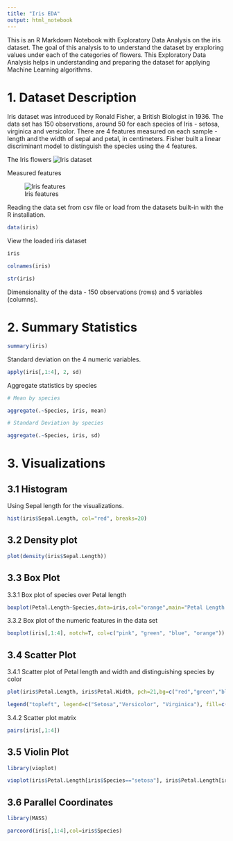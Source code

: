 ```yaml
---
title: "Iris EDA"
output: html_notebook
---
```


This is an R Markdown Notebook with Exploratory Data Analysis on the iris dataset.
The goal of this analysis to to understand the dataset by erxploring values under each of the categories of flowers.
This Exploratory Data Analysis helps in understanding and preparing the dataset for applying Machine Learning algorithms.


# 1. Dataset Description

Iris dataset was introduced by Ronald Fisher, a British Biologist in 1936. The data set has 150 observations, around 50 for each species of Iris - setosa, virginica and versicolor. There are 4 features measured on each sample - length and the width of sepal and petal, in centimeters. Fisher built a linear discriminant model to distinguish the species using the 4 features.


The Iris flowers
![Iris dataset](iris-images.png)



Measured features 

![Iris features](iris-features.jpg)

Reading the data set from csv file or load from the datasets built-in with the R installation.

```r
data(iris)
```



View the loaded iris dataset

```r
iris
```


```r
colnames(iris)
```

```r
str(iris)
```


Dimensionality of the data - 150 observations (rows) and 5 variables (columns).


# 2. Summary Statistics

```r
summary(iris)
```


Standard deviation on the 4 numeric variables.
```r
apply(iris[,1:4], 2, sd)
```


Aggregate statistics by species

```r
# Mean by species

aggregate(.~Species, iris, mean)
```


```r
# Standard Deviation by species

aggregate(.~Species, iris, sd)

```


# 3. Visualizations

## 3.1 Histogram

Using Sepal length for the visualizations.

```r
hist(iris$Sepal.Length, col="red", breaks=20)

```


## 3.2 Density plot

```r
plot(density(iris$Sepal.Length))

```



## 3.3 Box Plot

3.3.1 Box plot of species over Petal length

```r
boxplot(Petal.Length~Species,data=iris,col="orange",main="Petal Length Box Plot",ylab="Plot Length",xlab="Plot Width")
```


3.3.2 Box plot of the numeric features in the data set

```r
boxplot(iris[,1:4], notch=T, col=c("pink", "green", "blue", "orange"))

```



## 3.4 Scatter Plot

3.4.1 Scatter plot of Petal length and width and distinguishing species by color

```r
plot(iris$Petal.Length, iris$Petal.Width, pch=21,bg=c("red","green","blue")[unclass(iris$Species)], main="Iris Data Scatter Plot", xlab="Petal Length", ylab="Petal Width")

legend("topleft", legend=c("Setosa","Versicolor", "Virginica"), fill=c("red","green","blue"), cex = 0.9)

```


3.4.2 Scatter plot matrix

```r
pairs(iris[,1:4])

```




## 3.5 Violin Plot

```r
library(vioplot)

vioplot(iris$Petal.Length[iris$Species=="setosa"], iris$Petal.Length[iris$Species=="versicolor"], iris$Petal.Length[iris$Species=="virginica"], names=c("setosa", "versicolor", "virginica"), main = "Petal Length Violin Plot")

```


## 3.6 Parallel Coordinates

```r
library(MASS)

parcoord(iris[,1:4],col=iris$Species)

```

